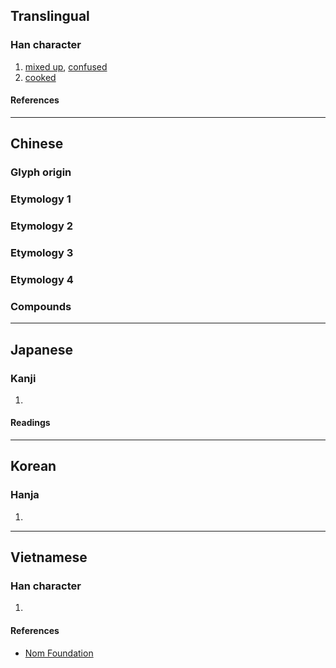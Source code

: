 {{character info}}
==Translingual==

===Han character===
{{Han char|rn=79|rad=殳|as=08|sn=12|four=47247|canj=KBHNE|ids=⿰肴殳}}

# [[mixed up]], [[confused]]
# [[cooked]]

====References====
{{Han ref|kx=0586.060|dkj=16647|dj=0978.130|hdz=32160.130|uh=6BBD}}

----

==Chinese==

===Glyph origin===
{{Han etym}}

===Etymology 1===
{{zh-see|淆|v}}

===Etymology 2===
{{zh-see|崤|v}}

===Etymology 3===
{{zh-see|肴|v}}

===Etymology 4===
{{zh-see|效|v}}

===Compounds===
{{zh-der|嘉殽|殽亂|殽舛|殽雜|渾殽|殽饌|殽核}}

----

==Japanese==

===Kanji===
{{ja-kanji|grade=|rs=殳08}}

# {{rfdef|ja|sort=殳08}}

====Readings====
{{ja-readings
|on=こう, ぎょう
|kun=まじる
}}

----

==Korean==

===Hanja===
{{ko-hanja|효}}

# {{rfdef|ko|sort=殳08}}

----

==Vietnamese==

===Han character===
{{vi-readings|rs=殳08|reading=hào}}

# {{rfdef|vi|sort=殳08}}

====References====
* [http://nomfoundation.org/common/nom_details.php?codepoint=6bbd Nom Foundation]